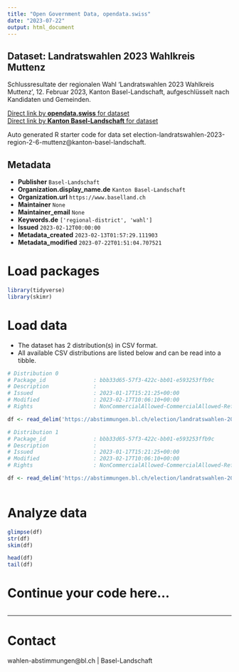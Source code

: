 ```yaml
---
title: "Open Government Data, opendata.swiss"
date: "2023-07-22"
output: html_document
---
```


## Dataset: Landratswahlen 2023 Wahlkreis Muttenz

Schlussresultate der regionalen Wahl 'Landratswahlen 2023 Wahlkreis Muttenz', 12. Februar 2023, Kanton Basel-Landschaft, aufgeschlüsselt nach Kandidaten und Gemeinden.

[Direct link by **opendata.swiss** for dataset](https://opendata.swiss/de/dataset/landratswahlen-2023-wahlkreis-muttenz)<br>
[Direct link by **Kanton Basel-Landschaft** for dataset](https://abstimmungen.bl.ch/election/landratswahlen-2023-region-2-6-muttenz/data)

Auto generated R starter code for data set election-landratswahlen-2023-region-2-6-muttenz@kanton-basel-landschaft.

## Metadata

- **Publisher** `Basel-Landschaft`
- **Organization.display_name.de** `Kanton Basel-Landschaft`
- **Organization.url** `https://www.baselland.ch`
- **Maintainer** `None`
- **Maintainer_email** `None`
- **Keywords.de** `['regional-district', 'wahl']`
- **Issued** `2023-02-12T00:00:00`
- **Metadata_created** `2023-02-13T01:57:29.111903`
- **Metadata_modified** `2023-07-22T01:51:04.707521`


# Load packages

```r

library(tidyverse)
library(skimr)

```

# Load data

-   The dataset has 2 distribution(s) in CSV format.
-   All available CSV distributions are listed below and can be read into a tibble.

```r

# Distribution 0
# Package_id               : bbb33d65-57f3-422c-bb01-e593253ffb9c
# Description              : 
# Issued                   : 2023-01-17T15:21:25+00:00
# Modified                 : 2023-02-17T10:06:10+00:00
# Rights                   : NonCommercialAllowed-CommercialAllowed-ReferenceRequired

df <- read_delim('https://abstimmungen.bl.ch/election/landratswahlen-2023-region-2-6-muttenz/data-csv')

# Distribution 1
# Package_id               : bbb33d65-57f3-422c-bb01-e593253ffb9c
# Description              : 
# Issued                   : 2023-01-17T15:21:25+00:00
# Modified                 : 2023-02-17T10:06:10+00:00
# Rights                   : NonCommercialAllowed-CommercialAllowed-ReferenceRequired

df <- read_delim('https://abstimmungen.bl.ch/election/landratswahlen-2023-region-2-6-muttenz/data-parties-csv')



```

# Analyze data

```r

glimpse(df)
str(df)
skim(df)

head(df)
tail(df)

```

# Continue your code here...

```r

```

------------------------------------------------------------------------

# Contact

wahlen-abstimmungen@bl.ch | Basel-Landschaft
